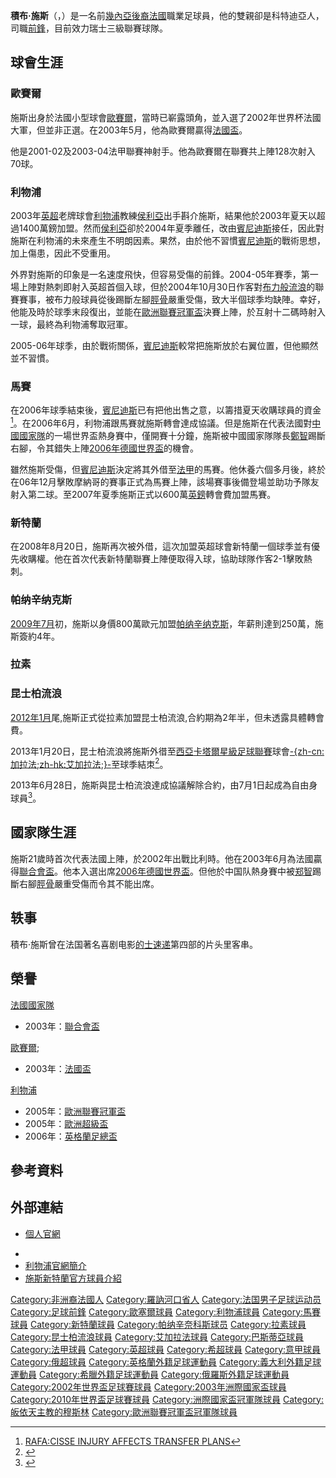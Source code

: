 {{noteTA|G1=Football|G2=liverpoolfc|G3=EPL|G4=意甲|G5=法甲
|T=zh-hans:吉布里尔·西塞;zh-hk:積布·施斯;zh-tw:吉布里爾·西塞;
|1=zh-hans:西塞;zh-hk:施斯;zh-tw:西塞;
|2=zh-hans:吉布里尔;zh-hk:積布;zh-tw:吉布里爾;
}}
{{Infobox football biography 2
| playername          = 積布·施斯<br />''Djibril Cissé''
| image               = [[File:Olympique_de_Marseille_-_Girondins_de_Bordeaux_2007_2008_Djibril_Cissé.jpg|200px]]
| caption             = 
| fullname            = Djibril Aruun Cissé
| dateofbirth         = {{birth date and age|1981|8|12}}
| cityofbirth         = [[亞爾|亞爾]]
| countryofbirth      = [[法國|法國]]
| height              = {{height|m=1.82}}
| position            = [[前鋒_(足球)|前鋒]]
| currentclub         =  {{tsl|en|Yverdon Sport FC||伊華東}}
| clubnumber          = 
| youthyears1         = 1996−1998
| youthclubs1         = [[欧赛尔足球俱乐部|歐賽爾]]
| years1              = 1998−2004
| clubs1              = [[欧赛尔足球俱乐部|歐賽爾]]
| caps1               = 128
| goals1              = 70
| years2              = 2004−2007
| clubs2              = [[利物浦足球會|利物浦]]
| caps2               = 49
| goals2              = 13
| years3              = 2006−2007
| clubs3              = → [[馬賽足球會|馬賽]] (借用)
| caps3               = 21
| goals3              = 8
| years4              = 2007−2009
| clubs4              = [[馬賽足球會|馬賽]]
| caps4               = 37
| goals4              = 16
| years5              = 2008−2009
| clubs5              = → [[桑德兰足球俱乐部|桑德兰]] (借用)
| caps5               = 35
| goals5              = 10
| years6              = 2009−2011
| clubs6              = [[彭拿典奈高斯|彭拿典奈高斯]]
| caps6               = 55
| goals6              = 43
| years7              = 2011−2012 
| clubs7              = [[拉齐奥足球俱乐部|拉齐奥]]
| caps7               = 18
| goals7              = 1
| years8              = 2012−2013
| clubs8              = [[女王公园巡游者足球俱乐部|昆士柏流浪]]
| caps8               = 26
| goals8              = 9
| years9              = 2013
| clubs9              = → [[加拉法体育俱乐部|-{zh-cn:加拉法;zh-hk:艾加拉法;}-]]
| caps9               = 9
| goals9              = 1
| years10             = 2013
| clubs10             = [[克拉斯諾達爾庫班足球俱樂部|庫班]]
| caps10              = 15
| goals10             = 4
| years11             = 2014-2015
| clubs11             = [[巴斯蒂亞體育會|巴斯蒂亞]]
| caps11              = 23
| goals11             = 2
| years12             = 2015
| clubs12             = {{tsl|en|JS Saint-Pierroise||圣皮罗塞}}
| caps12              = 1
| goals12             = 0
| years13             = 2017-
| clubs13             = {{tsl|en|Yverdon Sport FC||伊華東}}
| caps13             = 28
| goals13            = 24
| totalcaps           = 
| totalgoals          = 
| nationalyears1      = 1997
| nationalteam1       = [[法國17歲以下國家足球隊|法國U17]]
| nationalcaps1       = 2 
| nationalgoals1      = 1
| nationalyears2      = 1999−2000
| nationalteam2       = [[法國19歲以下國家足球隊|法國U19]]
| nationalcaps2       = 4
| nationalgoals2      = 1
| nationalyears3      = 2001
| nationalteam3       = [[法國20歲以下國家足球隊|法國U20]]
| nationalcaps3       = 5
| nationalgoals3      = 6
| nationalyears4      = 2001−2002
| nationalteam4       = [[法國21歲以下國家足球隊|法國U21]]
| nationalcaps4       = 4
| nationalgoals4      = 6
| nationalyears5      = 2007
| nationalteam5       = [[w:en:France_B_national_football_team|法國B隊]]
| nationalcaps5       = 2
| nationalgoals5      = 0
| nationalyears6      = 2002−2011
| nationalteam6       = [[法國國家足球隊|法國]]
| nationalcaps6       = 41
| nationalgoals6      = 9
| medaltemplates      = 
| club-update         = 2017年7月23日 (日) 15:05 (UTC)
| nationalteam-update = 2013年6月28日 (五) 15:13 (UTC)
}}

'''積布·施斯'''（{{lang-fr|'''Djibril Cissé'''}}，{{bd|1981年|8月12日|catIdx=Cisse, Djibeil}}）是一名前[[幾內亞後裔法國|幾內亞後裔法國]]職業足球員，他的雙親卻是科特迪亞人，司職[[前鋒_(足球)|前鋒]]，目前效力瑞士三級聯賽球隊{{tsl|en|Yverdon Sport FC||伊華東}}。

== 球會生涯 ==
=== 歐賽爾 ===
施斯出身於法國小型球會[[欧赛尔足球俱乐部|歐賽爾]]，當時已嶄露頭角，並入選了2002年世界杯法國大軍，但並非正選。在2003年5月，他為歐賽爾贏得[[法國盃|法國盃]]。

他是2001-02及2003-04法甲聯賽神射手。他為歐賽爾在聯賽共上陣128次射入70球。

=== 利物浦 ===
2003年[[英超|英超]]老牌球會[[利物浦足球會|利物浦]]教練[[侯利亞|侯利亞]]出手斟介施斯，結果他於2003年夏天以超過1400萬鎊加盟。然而[[侯利亞|侯利亞]]卻於2004年夏季離任，改由[[賓尼迪斯|賓尼迪斯]]接任，因此對施斯在利物浦的未來產生不明朗因素。果然，由於他不習慣[[賓尼迪斯|賓尼迪斯]]的戰術思想，加上傷患，因此不受重用。

外界對施斯的印象是一名速度飛快，但容易受傷的前鋒。2004-05年賽季，第一場上陣對熱刺即射入英超首個入球，但於2004年10月30日作客對[[布力般流浪|布力般流浪]]的聯賽賽事，被布力般球員從後踢斷左腳[[脛骨|脛骨]]嚴重受傷，致大半個球季均缺陣。幸好，他能及時於球季末段復出，並能在[[歐洲聯賽冠軍盃|歐洲聯賽冠軍盃]]決賽上陣，於互射十二碼時射入一球，最終為利物浦奪取冠軍。

2005-06年球季，由於戰術關係，[[賓尼迪斯|賓尼迪斯]]較常把施斯放於右翼位置，但他顯然並不習慣。

=== 馬賽 ===
在2006年球季結束後，[[賓尼迪斯|賓尼迪斯]]已有把他出售之意，以籌措夏天收購球員的資金<ref>[http://www.liverpoolfc.tv/news/archivedirs/news/2006/jun/8/N152547060608-1518.htm RAFA:CISSE INJURY AFFECTS TRANSFER PLANS]{{dead link|date=2018年4月 |bot=InternetArchiveBot |fix-attempted=yes }}</ref>。在2006年6月，利物浦跟馬賽就施斯轉會達成協議。但是施斯在代表法國對[[中國國家足球隊|中國國家隊]]的一場世界盃熱身賽中，僅開賽十分鐘，施斯被中國國家隊隊長[[鄭智|鄭智]]踢斷右腳，令其錯失上陣[[2006年世界盃足球賽|2006年德國世界盃]]的機會。

雖然施斯受傷，但[[賓尼迪斯|賓尼迪斯]]決定將其外借至[[法甲|法甲]]的馬賽。他休養六個多月後，終於在06年12月擊敗摩納哥的賽事正式為馬賽上陣，該場賽事後備登場並助功予隊友射入第二球。至2007年夏季施斯正式以600萬[[英鎊|英鎊]]轉會費加盟馬賽。

=== 新特蘭 ===
在2008年8月20日，施斯再次被外借，這次加盟英超球會新特蘭一個球季並有優先收購權。他在首次代表新特蘭聯賽上陣便取得入球，協助球隊作客2-1擊敗熱刺。

=== 帕纳辛纳克斯 ===
[[2009年7月|2009年7月]]初，施斯以身價800萬歐元加盟[[帕纳辛纳克斯|帕纳辛纳克斯]]，年薪則達到250萬，施斯簽約4年。

=== 拉素 ===

=== 昆士柏流浪 ===
[[2012年1月|2012年1月]]尾,施斯正式從拉素加盟昆士柏流浪,合約期為2年半，但未透露具體轉會費。

2013年1月20日，昆士柏流浪將施斯外徣至[[西亞|西亞]][[卡塔爾星級足球聯賽|卡塔爾星級足球聯賽]]球會[[加拉法体育俱乐部|-{zh-cn:加拉法;zh-hk:艾加拉法;}-]]至球季結朿<ref>{{cite news |language=en |url=http://www.bbc.co.uk/sport/0/football/21109285 |title=Djibril Cisse leaves QPR to join Qatari club on loan |publisher=''[[BBC_Sport|BBC Sport]]'' |date=2013-01-20 |accessdate=2013-06-28 |archive-date=2016-01-21 |archive-url=https://web.archive.org/web/20160121171037/http://www.bbc.co.uk/sport/0/football/21109285 |dead-url=no }}</ref>。

2013年6月28日，施斯與昆士柏流浪達成協議解除合約，由7月1日起成為自由身球員<ref>{{cite news |language=en |url=http://www.bbc.co.uk/sport/0/football/23097050 |title=Djibril Cisse leaves Queens Park Rangers by mutual consent |publisher=''[[BBC_Sport|BBC Sport]]'' |date=2013-06-28 |accessdate=2013-06-28 |archive-date=2013-10-17 |archive-url=https://web.archive.org/web/20131017135119/http://www.bbc.co.uk/sport/0/football/23097050 |dead-url=no }}</ref>。

== 國家隊生涯 ==
施斯21歲時首次代表法國上陣，於2002年出戰比利時。他在2003年6月為法國贏得[[聯合會盃|聯合會盃]]。他本入選出席[[2006年世界盃足球賽|2006年德國世界盃]]。但他於中国队熱身賽中被[[郑智|郑智]]踢斷右腳[[脛骨|脛骨]]嚴重受傷而令其不能出席。

== 轶事 ==
積布·施斯曾在法国著名喜剧电影[[的士速递|的士速递]]第四部的片头里客串。

== 榮譽 ==
;[[法國國家足球隊|法國國家隊]]
* 2003年：[[聯合會盃|聯合會盃]]

;[[欧赛尔足球俱乐部|歐賽爾]];
* 2003年：[[法國盃|法國盃]]

;[[利物浦足球會|利物浦]]
* 2005年：[[歐洲聯賽冠軍盃|歐洲聯賽冠軍盃]]
* 2005年：[[歐洲超級盃|歐洲超級盃]]
* 2006年：[[英格蘭足總盃|英格蘭足總盃]]

== 參考資料 ==
{{Reflist}}

== 外部連結 ==
* {{en}}{{fr}}[https://web.archive.org/web/20060525062044/http://www.djib-cisse.com/ 個人官網]
* {{soccerbase|id=21359|name=施斯}}
* [https://web.archive.org/web/20060110041927/http://www.liverpoolfc.tv/team/squad/cisse/ 利物浦官網簡介]
* [http://www.safc.com/team/?page_id=2623&player_id=223 施斯新特蘭官方球員介紹] {{Wayback|url=http://www.safc.com/team/?page_id=2623&player_id=223 |date=20081217015716 }}

{{法甲年度最佳青年球員}}
{{2002年世界杯足球赛法国参赛名单}}
{{2010年世界杯足球赛法国参赛名单}}

{{Authority control}}
{{DEFAULTSORT:Cisse, Djibeil}}
[[Category:非洲裔法國人|Category:非洲裔法國人]]
[[Category:羅訥河口省人|Category:羅訥河口省人]]
[[Category:法国男子足球运动员|Category:法国男子足球运动员]]
[[Category:足球前鋒|Category:足球前鋒]]
[[Category:歐塞爾球員|Category:歐塞爾球員]]
[[Category:利物浦球員|Category:利物浦球員]]
[[Category:馬賽球員|Category:馬賽球員]]
[[Category:新特蘭球員|Category:新特蘭球員]]
[[Category:帕纳辛奈科斯球员|Category:帕纳辛奈科斯球员]]
[[Category:拉素球員|Category:拉素球員]]
[[Category:昆士柏流浪球員|Category:昆士柏流浪球員]]
[[Category:艾加拉法球員|Category:艾加拉法球員]]
[[Category:巴斯蒂亞球員|Category:巴斯蒂亞球員]]
[[Category:法甲球員|Category:法甲球員]]
[[Category:英超球員|Category:英超球員]]
[[Category:希超球員|Category:希超球員]]
[[Category:意甲球員|Category:意甲球員]]
[[Category:俄超球員|Category:俄超球員]]
[[Category:英格蘭外籍足球運動員|Category:英格蘭外籍足球運動員]]
[[Category:義大利外籍足球運動員|Category:義大利外籍足球運動員]]
[[Category:希臘外籍足球運動員|Category:希臘外籍足球運動員]]
[[Category:俄羅斯外籍足球運動員|Category:俄羅斯外籍足球運動員]]
[[Category:2002年世界盃足球賽球員|Category:2002年世界盃足球賽球員]]
[[Category:2003年洲際國家盃球員|Category:2003年洲際國家盃球員]]
[[Category:2010年世界盃足球賽球員|Category:2010年世界盃足球賽球員]]
[[Category:洲際國家盃冠軍隊球員|Category:洲際國家盃冠軍隊球員]]
[[Category:皈依天主教的穆斯林|Category:皈依天主教的穆斯林]]
[[Category:歐洲聯賽冠軍盃冠軍隊球員|Category:歐洲聯賽冠軍盃冠軍隊球員]]